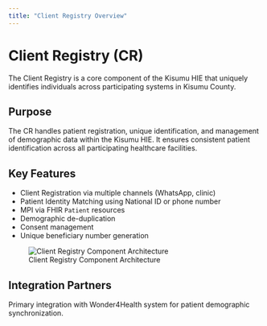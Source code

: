 ```yaml
---
title: "Client Registry Overview"
---
```


# Client Registry (CR)

The Client Registry is a core component of the Kisumu HIE that uniquely identifies individuals across participating systems in Kisumu County.

## Purpose

The CR handles patient registration, unique identification, and management of demographic data within the Kisumu HIE. It ensures consistent patient identification across all participating healthcare facilities.

## Key Features

- Client Registration via multiple channels (WhatsApp, clinic)
- Patient Identity Matching using National ID or phone number
- MPI via FHIR `Patient` resources
- Demographic de-duplication
- Consent management
- Unique beneficiary number generation

![Client Registry Component Architecture](../client registry.jpg)

## Integration Partners

Primary integration with Wonder4Health system for patient demographic synchronization.
